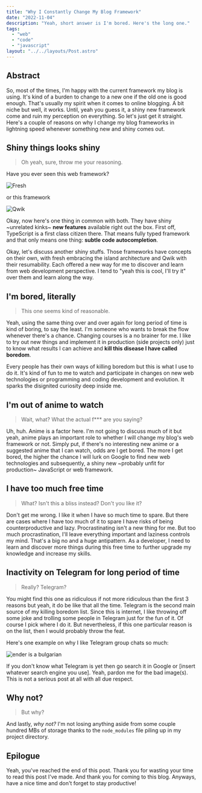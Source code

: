 ```yaml
---
title: "Why I Constantly Change My Blog Framework"
date: "2022-11-04"
description: "Yeah, short answer is I'm bored. Here's the long one."
tags:
  - "web"
  - "code"
  - "javascript"
layout: "../../layouts/Post.astro"
---
```


## Abstract

So, most of the times, I'm happy with the current framework my blog is using. It's kind of a burden to change to a new one if the old one is good enough. That's usually my spirit when it comes to online blogging. A bit niche but well, it works. Until, yeah you guess it, a shiny new framework come and ruin my perception on everything. So let's just get it straight. Here's a couple of reasons on why I change my blog frameworks in lightning speed whenever something new and shiny comes out.

## Shiny things looks shiny

> Oh yeah, sure, throw me your reasoning.

Have you ever seen this web framework?

![Fresh](/others/bfw-1.webp)

or this framework

![Qwik](/others/bfw-2.webp)

Okay, now here's one thing in common with both. They have shiny ~unrelated kinks~ **new features** available right out the box. First off, TypeScript is a first class citizen there. That means fully typed framework and that only means one thing: **subtle code autocompletion**.

Okay, let's discuss another shiny stuffs. Those frameworks have concepts on their own, with fresh embracing the island architecture and Qwik with their resumability. Each offered a new way for me to discover and learn from web development perspective. I tend to "yeah this is cool, I'll try it" over them and learn along the way.

## I'm bored, literally

> This one seems kind of reasonable.

Yeah, using the same thing over and over again for long period of time is kind of boring, to say the least. I'm someone who wants to break the flow whenever there's a chance. Changing courses is a no brainer for me. I like to try out new things and implement it in production (side projects only) just to know what results I can achieve and **kill this disease I have called boredom**.

Every people has their own ways of killing boredom but this is what I use to do it. It's kind of fun to me to watch and participate in changes on new web technologies or programming and coding development and evolution. It sparks the disignited curiosity deep inside me.

## I'm out of anime to watch

> Wait, what? What the actual f\*\*\* are you saying?

Uh, huh. Anime is a factor here. I'm not going to discuss much of it but yeah, anime plays an important role to whether I will change my blog's web framework or not. Simply put, if there's no interesting new anime or a suggested anime that I can watch, odds are I get bored. The more I get bored, the higher the chance I will lurk on Google to find new web technologies and subsequently, a shiny new ~probably unfit for production~ JavaScript or web framework.

## I have too much free time

> What? Isn't this a bliss instead? Don't you like it?

Don't get me wrong. I like it when I have so much time to spare. But there are cases where I have too much of it to spare I have risks of being counterproductive and lazy. Procrastinating isn't a new thing for me. But too much procrastination, I'll leave everything important and laziness controls my mind. That's a big no and a huge antipattern. As a developer, I need to learn and discover more things during this free time to further upgrade my knowledge and increase my skills.

## Inactivity on Telegram for long period of time

> Really? Telegram?

You might find this one as ridiculous if not more ridiculous than the first 3 reasons but yeah, it do be like that all the time. Telegram is the second main source of my killing boredom list. Since this is internet, I like throwing off some joke and trolling some people in Telegram just for the fun of it. Of course I pick where I do it. But nevertheless, if this one particular reason is on the list, then I would probably throw the feat.

Here's one example on why I like Telegram group chats so much:

![ender is a bulgarian](/others/bfw-3.webp)

If you don't know what Telegram is yet then go search it in Google or [insert whatever search engine you use]. Yeah, pardon me for the bad image(s). This is not a serious post at all with all due respect.

## Why not?

> But why?

And lastly, _why not?_ I'm not losing anything aside from some couple hundred MBs of storage thanks to the `node_modules` file piling up in my project directory.

## Epilogue

Yeah, you've reached the end of this post. Thank you for wasting your time to read this post I've made. And thank you for coming to this blog. Anyways, have a nice time and don't forget to stay productive!
